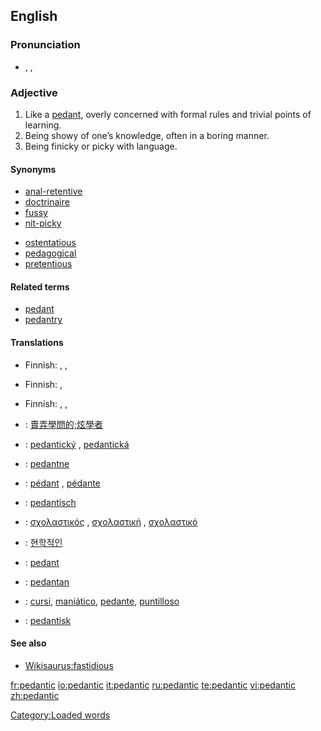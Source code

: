 {{was wotd|2006|March|31}}
==English==

===Pronunciation===
* {{enPR|pa-dăn'tĭk}}, {{IPA|/pəˈdæn.tɪk/}}, {{SAMPA|/p@"d{ntIk/}}
*: {{audio|en-us-pedantic.ogg|Audio (US)}}
*: {{rhymes|æntɪk}}

===Adjective===
{{en-adj-more}}

# Like a [[pedant]], overly concerned with formal rules and trivial points of learning.
# Being showy of one’s knowledge, often in a boring manner.
# Being finicky or picky with language.

====Synonyms====
{{top}}
* [[anal-retentive]]
* [[doctrinaire]]
* [[fussy]]
* [[nit-picky]]
{{mid}}
* [[ostentatious]]
* [[pedagogical]]
* [[pretentious]]
{{bottom}}

====Related terms====
* [[pedant]]
* [[pedantry]]

====Translations====
{{trans-top|like a pedant}}
* Finnish: {{t-|fi|pedanttinen}}, {{t-|fi|pikkumainen}}, {{t+|fi|pikkutarkka}}
{{trans-mid}}
{{trans-bottom}}

{{trans-top|being showy of one's knowledge}}
* Finnish: {{t-|fi|pedanttinen}}, {{t-|fi|rikkiviisas}}
{{trans-mid}}
{{trans-bottom}}

{{trans-top|being finicky with language}}
* Finnish: {{t-|fi|pedanttinen}}, {{t-|fi|sanatarkka}}, {{t-|fi|kirjaimellinen}}
{{trans-mid}}
{{trans-bottom}}

{{checktrans-top}}
* {{ttbc|Chinese}}: [[賣弄學問的;炫學者]]
* {{ttbc|Czech}}: [[pedantický]] {{m}}, [[pedantická]] {{f}}
* {{ttbc|Estonian}}: [[pedantne]]
* {{ttbc|French}}: [[pédant]] {{m}}, [[pédante]] {{f}}
* {{ttbc|German}}: [[pedantisch]]
{{trans-mid}}
* {{ttbc|Greek}}: [[σχολαστικός]] {{m}}, [[σχολαστική]] {{f}}, [[σχολαστικό]] {{n}}
* {{ttbc|Korean}}: [[현학적인]]
* {{ttbc|Romanian}}: [[pedant]]
* {{ttbc|Serbian}}: [[pedantan]]
* {{ttbc|Spanish}}: [[cursi]], [[maniático]], [[pedante]], [[puntilloso]]
* {{ttbc|Swedish}}: [[pedantisk]]
{{trans-bottom}}

====See also====
* [[Wikisaurus:fastidious]]

[[Category:Loaded words]]

[[fr:pedantic]]
[[io:pedantic]]
[[it:pedantic]]
[[ru:pedantic]]
[[te:pedantic]]
[[vi:pedantic]]
[[zh:pedantic]]